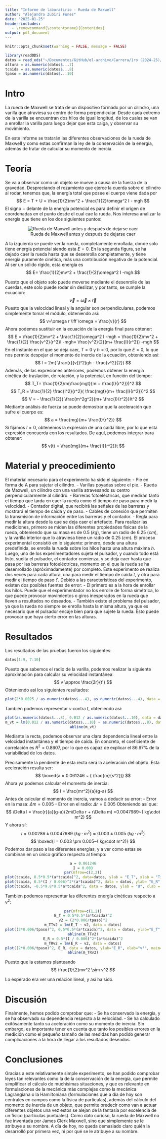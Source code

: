 ```yaml
---
title: "Informe de laboratirio - Rueda de Maxwell"
author: "Alejandro Zubiri Funes"
date: "2025-01-25"
header-includes:
   - \renewcommand{\contentsname}{Contenidos}
output: pdf_document
---
```

```r
knitr::opts_chunk$set(warning = FALSE, message = FALSE) 
```

```r
library(readODS)
datos = read_ods("~/Documentos/GitHub/el-archivo/Carrera/1ro (2024-25)/1er Cuatri/Física/Informes de Laboratorio/Medidas Datos Rueda de Maxwell.ods")
altura = as.numeric(datos$...7)
tcaida = as.numeric(datos$...8)
tpaso = as.numeric(datos$...10)
```
\tableofcontents
\newpage

# Intro
La rueda de Maxwell se trata de un dispositivo formado por un cilindro, una varilla que atraviesa su centro de forma perpendicular. Desde cada extremo de la varilla se encuentran dos hilos de igual longitud, de los cuales se van a enrollar la varilla para luego dejar que esta caiga, y observar su movimiento.

En este informe se tratarán las diferentes observaciones de la rueda de Maxwell y como estas confirman la ley de la conservación de la energía, además de tratar de calcular su momento de inercia.
\newpage

# Teoría
Se va a observar como un objeto se mueve a causa de la fuerza de la gravedad. Despreciando el rozamiento que ejerce la cuerda sobre el cilindro al rodar, tenemos que, la energía total que posee el cuerpo viene dada por
$$
E = T + U = \frac{1}{2}mv^2 + \frac{1}{2}\omega^2 I - mgh
$$
El signo $-$ delante de la energía potencial es para definir el origen de coordenadas en el punto desde el cual cae la rueda.
Nos interesa analizar la energía que tiene en los dos siguientes puntos:
<center>

![Rueda de Maxwell antes y después de dejarse caer](maxwell1.png)

</center>
A la izquierda se puede ver la rueda, completamente enrollada, donde solo tiene energía potencial siendo esta $E=0$. En la segunda figura, se ha dejado caer la rueda hasta que se desenrolla completamente, y tiene energía puramente cinética, más una contribución negativa de la potencial. Al ser un sólido rígido, esta energía es 
$$
E= \frac{1}{2}mv^2 + \frac{1}{2}\omega^2 I -mgh
$$

Puesto que el objeto solo puede moverse mediante el desenrolle de las cuerdas, este solo puede rodar sin deslizar, y por tanto, se cumple la ecuación:
$$
\vec{v} = \vec{\omega} \times \vec{r}
$$
Puesto que la velocidad lineal y la angular son perpendiculares, podemos simplemente tomar el módulo, obteniendo así:
$$
v=\omega r \iff \omega = \frac{v}{r}
$$
Ahora podemos sustituir en la ecuación de la energía final para obtener:
$$
E = \frac{1}{2}mv^2 + \frac{1}{2}\omega^2 I -mgh = \frac{1}{2}mv^2 + \frac{1}{2} \frac{v^2}{r^2}I -mgh= \frac{v^2}{2}(m+ \frac{I}{r^2}) -mgh
$$
En el instante en el que se deja caer, $T=0$ y $h = 0$, por lo que $E=0$, lo que nos permite despejar el momento de inercia de la ecuación, obteniendo así:
$$
I = 2m( \frac{r}{v})^2(gh - \frac{v^2}{2})
$$
Además, de las expresiones anteriores, podemos obtener la energía cinética de traslación, de rotación, y la potencial, en función del tiempo:
$$
T_T= \frac{1}{2}m(\frac{mgt}{m + \frac{I}{r^2}})^2
$$
$$
T_R = \frac{1}{2} \frac{I^2}{r^2}( \frac{mgt}{m+ \frac{I}{r^2}})^2
$$
$$
V = - \frac{1}{2}( \frac{m^2g^2}{m+ \frac{I}{r^2}})t^2
$$
Mediante análisis de fuerza se puede demostrar que la aceleración que sufre el cuerpo es:
$$
a = \frac{mg}{m+ \frac{I}{r^2}}
$$
Si fijamos $I=0$, obtenemos la expresión de una caída libre, por lo que esta expresión concuerda con los resultados. De aquí, podemos integrar para obtener:
$$
v(t) = \frac{mg}{m+ \frac{I}{r^2}}t
$$
\newpage

# Material y preocedimiento
El material necesario para el experimento ha sido el siguiente:\hfill\break
- Pie en forma de A para sujetar el cilindro.\hfill\break
- Varillas poyadas sobre el pie.\hfill\break
- Rueda de Maxwell, un cilindro con una varilla atravesando su centro perpendicularmente al cilindro.\hfill\break
- Barreras fotoeléctricas, que medirán tanto el tiempo que tarda en caer la rueda como el tiempo de paso para medir la velocidad.\hfill\break
- Contador digital, que recibirá las señales de las barreras y mostrará el tiempo de caída y de paso.\hfill\break
- Cables de conexión que permiten la transmisión de información entre las barreras y el contador.\hfill\break
- Regla para medir la altura desde la que se deja caer el artefacto.\hfill\break
\hfill\break
Para realizar las mediciones, primero se miden las diferentes propiedades físicas de la rueda, obteniendo que su masa es de $0.5~(kg)$, tiene un radio de $6.25~(cm)$, y la varilla interior que lo atraviesa tiene un radio de $0.25~(cm)$.\hfill\break
El proceso experimental consistió en lo siguiente: primero, desde una altura predefinida, se enrolla la rueda sobre los hilos hasta una altura máxima $h$. Luego, uno de los experimentadores sujeta el pulsador, y cuando todo está listo, suelta el pulsador, el contador comienza, y se deja caer hasta que pasa por las barreras fotoeléctricas, momento en el que la rueda se ha desenrollado (apróximadamente) por completo. Este experimento se realiza dos veces para cada altura, una para medir el tiempo de caída $t$, y otra para medir el tiempo de paso $t'$.\hfill\break
Debido a las características del experimento, existen dos posibles fuentes de error:\hfill\break
- El primero es a la hora de enrollar los hilos. Puede que el experimentador no los enrolle de forma simétrica, lo que puede provocar movimientos o giros inesperados en la rueda que lleven a resultados no deseados.\hfill\break
- También existe el problema del pulsador, ya que la rueda no siempre se enrolla hasta la misma altura, ya que es necesario que el pulsador encaje bien para que sujete la rueda. Esto puede provocar que haya cierto error en las alturas.\hfill\break
\newpage

# Resultados
Los resultados de las pruebas fueron los siguientes:
```r
datos[1:9, 7:10]
```
Puesto que sabemos el radio de la varilla, podemos realizar la siguiente aproximación para calcular su velocidad instantánea:
$$
v \approx \frac{2r}{t'}
$$
Obteniendo así los siguientes resultados:
<center>
```r
plot(2*0.0025 / as.numeric(datos$...4), as.numeric(datos$...4), data = datos, ylab="Velocidad (m/s)", xlab ="Tiempo de paso (s)")
```
</center>
También podemos representar $v$ contra $t$, obteniendo así:
<center>
```r
plot(as.numeric(datos$...8), 0.012 / as.numeric(datos$...10), data = datos, xlab="Tiempo de caída (s)", ylab="Velodiad (m/s)")
m_vt = lm(0.012 / as.numeric(datos$...10) ~ as.numeric(datos$...8), data = datos)
abline(m_vt)
```
</center>
Mediante la recta, podemos observar una clara dependencia lineal entre la velocidad instantánea y el tiempo de caída. En concreto, el coeficiente de correlación es $R^2 = 0.8607$, por lo que es capaz de explicar el $86.97\%$ de la variabilidad de los datos.
\break

Precisamente la pendiente de esta recta será la aceleración del objeto. Esta aceleración resulta ser:
$$
\boxed{a = 0.061246 ~ ( \frac{m}{s^2})}
$$
Ahora ya podemos calcular el momento de inercia:
$$
I = \frac{mr^2}{a}(g-a)
$$
Antes de calcular el momento de inercia, vamos a deducir su error:\break
 - Error en la masa: $\Delta m = 0.005$\break
 - Error en el radio: $\Delta r= 0.005$\break
Obteniendo así que:
$$
\Delta I = \frac{r}{a}(g-a)(2m\Delta r + r\Delta m) =0.0047989~( kg\cdot m^2)
$$
Y ahora sí:
$$
I = 0.00286 \pm 0.0047989~( kg\cdot m^2) \approx 0.003 \pm 0.005~( kg\cdot m^2)
$$
$$
\boxed{I = 0.003 \pm 0.005~( kg\cdot m^2)}
$$
Podemos dar paso a las diferentes energías, y a ver como estas se combinan en un único gráfico respecto al tiempo:
<center>
```r
a = 0.061246
I = 0.003
par(mfrow=c(2,2))
plot(tcaida, 0.5*0.5*(a*tcaida)^2, data=datos, ylab = "E_T", xlab = "Tiempo de caída (s)", main="Energía de traslación")
plot(tcaida, 0.5*(I / 0.006)^2*(a*tcaida)^2, data = datos, ylab= "E_R", xlab="Tiempo de caída (s)", main="Energía de rotación")
plot(tcaida, -0.5*9.8*0.5*a*tcaida^2, data = datos, ylab = "U", xlab = "Tiempo de caída (s)", main="Energía potencial")
```
</center>
También podemos representar las diferentes energía cinéticas respecto a $v^2$:
<center>
```r
par(mfrow=c(1,2))
E_T = 0.5*0.5*(a*tcaida)^2
v2 = (2*0.006/tpaso)^2
m_TTv2 = lm(E_T ~ v2, data = datos)
plot((2*0.006/tpaso)^2, 0.5*0.5*(a*tcaida)^2, data = datos, ylab="E_T", xlab="v²", main="T de traslación")
abline(m_TTv2)
E_R = 0.5*(I / 0.006)^2*(a*tcaida)^2
m_TRv2 = lm(E_R ~ v2, data = datos)
plot((2*0.006/tpaso)^2, E_R, data = datos, ylab="E_R", xlab="v²", main="T de rotación")
abline(m_TRv2)
```
</center>
Puesto que la estamos planteando
$$
\frac{1}{2}mv^2 \sim v^2
$$

Lo esperado era ver una relación lineal, y así ha sido.\break
\newpage

# Discusión
Finalmente, hemos podido comprobar que: \break
- Se ha conservado la energía, y se ha observado su dependencia respecto a la velocidad. \break
- Se ha calculado exitósamente tanto su aceleración como su momento de inercia. \break
Sin embargo, es importante tener en cuenta que tanto los posibles errores en la medición como el pequeño tamaño de las medidas han podido generar complicaciones a la hora de llegar a los resultados deseados. \break
\newpage

# Conclusiones
Gracias a este relativamente simple experimento, se han podido comprobar leyes tan relevantes como la de la conservación de la energía, que permite simplificar el cálculo de muchísimas situaciones, y que es relevante en formulaciones de la mecánica más complejas como la mecánica Lagrangiana o la Hamiltoniana (formulaciones que a día de hoy son centrales en campos como la física de partículas), además del cálculo del momento de inercia de un objeto, que permite predecir como van a actuar diferentes objetos una vez estos se alejan de la fantasía por excelencia de un físico (partículas puntuales). \break
 \break
Como dato curioso, la rueda de Maxwell no fue inventada por James Clerk Maxwell, sino que simplemente se le atribuye a su nombre. A día de hoy, no queda demasiado claro quién la desarrolló por primera vez, ni por qué se le atribuye a su nombre.